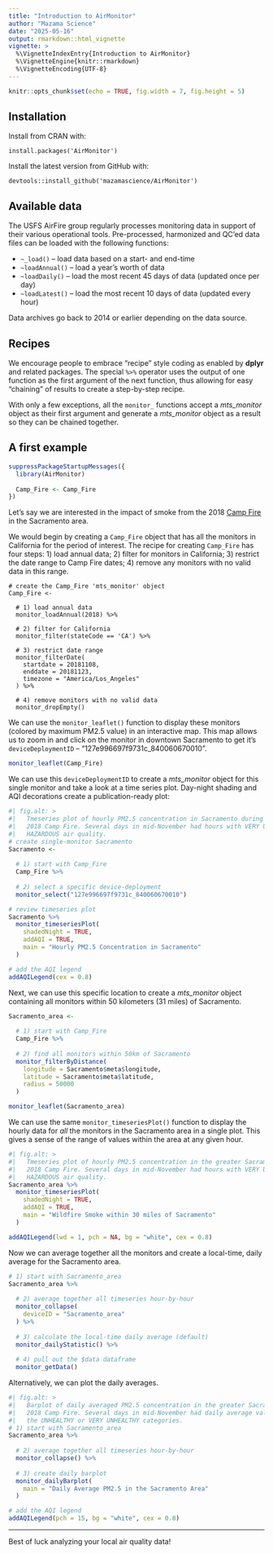 ```yaml
---
title: "Introduction to AirMonitor"
author: "Mazama Science"
date: "2025-05-16"
output: rmarkdown::html_vignette
vignette: >
  %\VignetteIndexEntry{Introduction to AirMonitor}
  %\VignetteEngine{knitr::rmarkdown}
  %\VignetteEncoding{UTF-8}
---
```


```r
knitr::opts_chunk$set(echo = TRUE, fig.width = 7, fig.height = 5)
```

## Installation

Install from CRAN with:

`install.packages('AirMonitor')`

Install the latest version from GitHub with:

`devtools::install_github('mazamascience/AirMonitor')`

## Available data

The USFS AirFire group regularly processes monitoring data in support of their
various operational tools. Pre-processed, harmonized and QC'ed data files can
be loaded with the following functions:

* `~_load()` -- load data based on a start- and end-time
* `~loadAnnual()` -- load a year's worth of data
* `~loadDaily()` -- load the most recent 45 days of data (updated once per day)
* `~loadLatest()` -- load the most recent 10 days of data (updated every hour)

Data archives go back to 2014 or earlier depending on the data source.

## Recipes

We encourage people to embrace "recipe" style coding as enabled by
**dplyr** and related packages. The special `%>%` operator uses the output
of one function as the first argument of the next function, thus allowing for 
easy "chaining" of results to create a step-by-step recipe.

With only a few exceptions, all the `monitor_` functions accept a _mts_monitor_ 
object as their first argument and generate a _mts_monitor_ object as a result 
so they can be chained together.

## A first example

```r
suppressPackageStartupMessages({
  library(AirMonitor)
  
  Camp_Fire <- Camp_Fire
})
```

Let's say we are interested in the impact of smoke from the 2018 
[Camp Fire](https://en.wikipedia.org/wiki/Camp_Fire_(2018)) in the Sacramento
area.

We would begin by creating a `Camp_Fire` object that has all the
monitors in California for the period of interest. The recipe for creating `Camp_Fire` 
has four steps: 1) load annual data; 2) filter for monitors in 
California; 3) restrict the date range to Camp Fire dates; 4) remove any monitors 
with no valid data in this range.

```
# create the Camp_Fire 'mts_monitor' object
Camp_Fire <-

  # 1) load annual data
  monitor_loadAnnual(2018) %>%
  
  # 2) filter for California
  monitor_filter(stateCode == 'CA') %>%
  
  # 3) restrict date range
  monitor_filterDate(
    startdate = 20181108,
    enddate = 20181123,
    timezone = "America/Los_Angeles"
  ) %>%
  
  # 4) remove monitors with no valid data
  monitor_dropEmpty()
```

We can use the `monitor_leaflet()` function to display these monitors (colored 
by maximum PM2.5 value) in an interactive map. This map allows us to
zoom in and click on the monitor in downtown Sacramento to get it's 
`deviceDeploymentID` -- "127e996697f9731c_840060670010".

```r
monitor_leaflet(Camp_Fire)
```

We can use this `deviceDeploymentID` to create a _mts_monitor_ object for this 
single monitor and take a look at a time series plot. Day-night shading and AQI
decorations create a publication-ready plot:

```r
#| fig.alt: >
#|   Tmeseries plot of hourly PM2.5 concentration in Sacramento during the
#|   2018 Camp Fire. Several days in mid-November had hours with VERY UNHEALTHY or
#|   HAZARDOUS air quality.
# create single-monitor Sacramento 
Sacramento <-
  
  # 1) start with Camp_Fire
  Camp_Fire %>%
  
  # 2) select a specific device-deployment
  monitor_select("127e996697f9731c_840060670010")

# review timeseries plot
Sacramento %>%
  monitor_timeseriesPlot(
    shadedNight = TRUE,
    addAQI = TRUE,
    main = "Hourly PM2.5 Concentration in Sacramento"
  )

# add the AQI legend
addAQILegend(cex = 0.8)
```

Next, we can use this specific location to create a _mts_monitor_ object
containing all monitors within 50 kilometers (31 miles) of Sacramento.

```r
Sacramento_area <-
  
  # 1) start with Camp_Fire
  Camp_Fire %>%
  
  # 2) find all monitors within 50km of Sacramento
  monitor_filterByDistance(
    longitude = Sacramento$meta$longitude,
    latitude = Sacramento$meta$latitude,
    radius = 50000
  )

monitor_leaflet(Sacramento_area)
```

We can use the same `monitor_timeseriesPlot()` function to display the hourly
data for _all_ the monitors in the Sacramento area in a single plot. This gives
a sense of the range of values within the area at any given hour.

```r
#| fig.alt: >
#|   Tmeseries plot of hourly PM2.5 concentration in the greater Sacramento area during the
#|   2018 Camp Fire. Several days in mid-November had hours with VERY UNHEALTHY or
#|   HAZARDOUS air quality.
Sacramento_area %>%
  monitor_timeseriesPlot(
    shadedNight = TRUE,
    addAQI = TRUE,
    main = "Wildfire Smoke within 30 miles of Sacramento"
  )

addAQILegend(lwd = 1, pch = NA, bg = "white", cex = 0.8)
```

Now we can average together all the monitors and create a local-time, daily average
for the Sacramento area.

```r
# 1) start with Sacramento_area
Sacramento_area %>%
  
  # 2) average together all timeseries hour-by-hour
  monitor_collapse(
    deviceID = "Sacramento_area"
  ) %>%
  
  # 3) calculate the local-time daily average (default)
  monitor_dailyStatistic() %>%
  
  # 4) pull out the $data dataframe
  monitor_getData()
```

Alternatively, we can plot the daily averages.

```r
#| fig.alt: >
#|   Barplot of daily averaged PM2.5 concentration in the greater Sacramento area during the
#|   2018 Camp Fire. Several days in mid-November had daily average values in
#|   the UNHEALTHY or VERY UNHEALTHY categories.
# 1) start with Sacramento_area
Sacramento_area %>%
  
  # 2) average together all timeseries hour-by-hour
  monitor_collapse() %>%
  
  # 3) create daily barplot
  monitor_dailyBarplot(
    main = "Daily Average PM2.5 in the Sacramento Area"
  )

# add the AQI legend
addAQILegend(pch = 15, bg = "white", cex = 0.8)
```

----

Best of luck analyzing your local air quality data!

